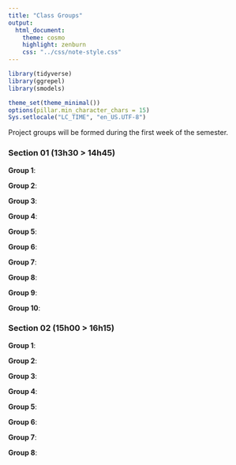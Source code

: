 ```yaml
---
title: "Class Groups"
output:
  html_document:
    theme: cosmo
    highlight: zenburn
    css: "../css/note-style.css"
---
```


```r
library(tidyverse)
library(ggrepel)
library(smodels)

theme_set(theme_minimal())
options(pillar.min_character_chars = 15)
Sys.setlocale("LC_TIME", "en_US.UTF-8")
```

Project groups will be formed during the first week of the semester.

### Section 01 (13h30 > 14h45)

**Group 1**:

**Group 2**:

**Group 3**:

**Group 4**:

**Group 5**:

**Group 6**:

**Group 7**:

**Group 8**:

**Group 9**:

**Group 10**:

### Section 02 (15h00 > 16h15)

**Group 1**:

**Group 2**:

**Group 3**:

**Group 4**:

**Group 5**:

**Group 6**:

**Group 7**:

**Group 8**:
